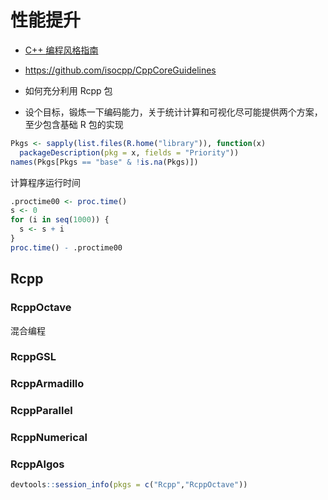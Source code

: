 # 性能提升 {#performance}

- [C++ 编程风格指南](http://isocpp.github.io/CppCoreGuidelines/CppCoreGuidelines) 
- <https://github.com/isocpp/CppCoreGuidelines>

- 如何充分利用 Rcpp 包
- 设个目标，锻炼一下编码能力，关于统计计算和可视化尽可能提供两个方案，至少包含基础 R 包的实现

```{r base-packages}
Pkgs <- sapply(list.files(R.home("library")), function(x)
  packageDescription(pkg = x, fields = "Priority"))
names(Pkgs[Pkgs == "base" & !is.na(Pkgs)])
```

计算程序运行时间

```{r}
.proctime00 <- proc.time()
s <- 0
for (i in seq(1000)) {
  s <- s + i
}
proc.time() - .proctime00
```

## Rcpp



### RcppOctave

混合编程


### RcppGSL


### RcppArmadillo

### RcppParallel

### RcppNumerical


### RcppAlgos


```{r}
devtools::session_info(pkgs = c("Rcpp","RcppOctave"))
```

